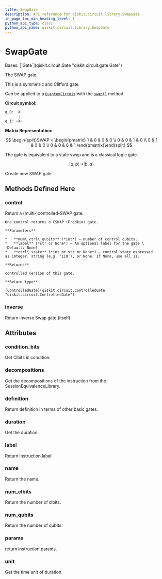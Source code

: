 ```yaml
---
title: SwapGate
description: API reference for qiskit.circuit.library.SwapGate
in_page_toc_min_heading_level: 1
python_api_type: class
python_api_name: qiskit.circuit.library.SwapGate
---
```


# SwapGate

<Class id="qiskit.circuit.library.SwapGate" github="https://github.com/qiskit/qiskit/tree/stable/0.24/qiskit/circuit/library/standard_gates/swap.py" signature="SwapGate(label=None)">
  Bases: [`Gate`](qiskit.circuit.Gate "qiskit.circuit.gate.Gate")

  The SWAP gate.

  This is a symmetric and Clifford gate.

  Can be applied to a [`QuantumCircuit`](qiskit.circuit.QuantumCircuit "qiskit.circuit.QuantumCircuit") with the [`swap()`](qiskit.circuit.QuantumCircuit#swap "qiskit.circuit.QuantumCircuit.swap") method.

  **Circuit symbol:**

  ```python
  q_0: ─X─
        │
  q_1: ─X─
  ```

  **Matrix Representation:**

  $$
  \begin{split}SWAP =
      \begin{pmatrix}
          1 & 0 & 0 & 0 \\
          0 & 0 & 1 & 0 \\
          0 & 1 & 0 & 0 \\
          0 & 0 & 0 & 1
      \end{pmatrix}\end{split}
  $$

  The gate is equivalent to a state swap and is a classical logic gate.

  $$
  |a, b\rangle \rightarrow |b, a\rangle
  $$

  Create new SWAP gate.

  ## Methods Defined Here

  <span id="qiskit-circuit-library-swapgate-control" />

  ### control

  <Function id="qiskit.circuit.library.SwapGate.control" signature="SwapGate.control(num_ctrl_qubits=1, label=None, ctrl_state=None)">
    Return a (multi-)controlled-SWAP gate.

    One control returns a CSWAP (Fredkin) gate.

    **Parameters**

    *   **num\_ctrl\_qubits** (*int*) – number of control qubits.
    *   **label** (*str or None*) – An optional label for the gate \[Default: None]
    *   **ctrl\_state** (*int or str or None*) – control state expressed as integer, string (e.g. ‘110’), or None. If None, use all 1s.

    **Returns**

    controlled version of this gate.

    **Return type**

    [ControlledGate](qiskit.circuit.ControlledGate "qiskit.circuit.ControlledGate")
  </Function>

  <span id="qiskit-circuit-library-swapgate-inverse" />

  ### inverse

  <Function id="qiskit.circuit.library.SwapGate.inverse" signature="SwapGate.inverse()">
    Return inverse Swap gate (itself).
  </Function>

  ## Attributes

  ### condition\_bits

  <Attribute id="qiskit.circuit.library.SwapGate.condition_bits" name="condition_bits">
    Get Clbits in condition.
  </Attribute>

  ### decompositions

  <Attribute id="qiskit.circuit.library.SwapGate.decompositions" name="decompositions">
    Get the decompositions of the instruction from the SessionEquivalenceLibrary.
  </Attribute>

  ### definition

  <Attribute id="qiskit.circuit.library.SwapGate.definition" name="definition">
    Return definition in terms of other basic gates.
  </Attribute>

  ### duration

  <Attribute id="qiskit.circuit.library.SwapGate.duration" name="duration">
    Get the duration.
  </Attribute>

  ### label

  <Attribute id="qiskit.circuit.library.SwapGate.label" name="label">
    Return instruction label
  </Attribute>

  ### name

  <Attribute id="qiskit.circuit.library.SwapGate.name" name="name">
    Return the name.
  </Attribute>

  ### num\_clbits

  <Attribute id="qiskit.circuit.library.SwapGate.num_clbits" name="num_clbits">
    Return the number of clbits.
  </Attribute>

  ### num\_qubits

  <Attribute id="qiskit.circuit.library.SwapGate.num_qubits" name="num_qubits">
    Return the number of qubits.
  </Attribute>

  ### params

  <Attribute id="qiskit.circuit.library.SwapGate.params" name="params">
    return instruction params.
  </Attribute>

  ### unit

  <Attribute id="qiskit.circuit.library.SwapGate.unit" name="unit">
    Get the time unit of duration.
  </Attribute>
</Class>

